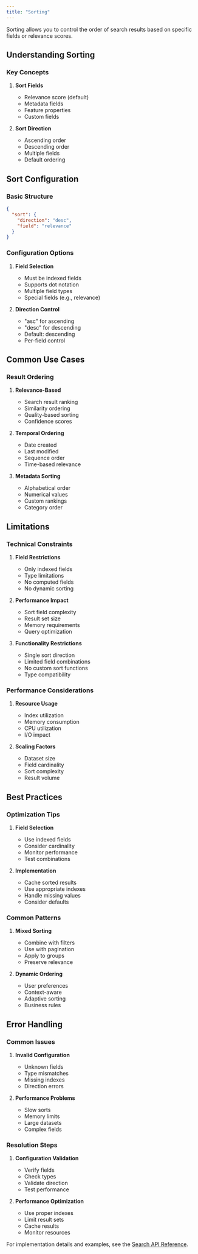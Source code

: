 ```yaml
---
title: "Sorting"
---
```


Sorting allows you to control the order of search results based on specific fields or relevance scores.

## Understanding Sorting

### Key Concepts

1. **Sort Fields**

   - Relevance score (default)
   - Metadata fields
   - Feature properties
   - Custom fields

2. **Sort Direction**
   - Ascending order
   - Descending order
   - Multiple fields
   - Default ordering

## Sort Configuration

### Basic Structure

```json
{
  "sort": {
    "direction": "desc",
    "field": "relevance"
  }
}
```

### Configuration Options

1. **Field Selection**

   - Must be indexed fields
   - Supports dot notation
   - Multiple field types
   - Special fields (e.g., relevance)

2. **Direction Control**
   - "asc" for ascending
   - "desc" for descending
   - Default: descending
   - Per-field control

## Common Use Cases

### Result Ordering

1. **Relevance-Based**

   - Search result ranking
   - Similarity ordering
   - Quality-based sorting
   - Confidence scores

2. **Temporal Ordering**

   - Date created
   - Last modified
   - Sequence order
   - Time-based relevance

3. **Metadata Sorting**
   - Alphabetical order
   - Numerical values
   - Custom rankings
   - Category order

## Limitations

### Technical Constraints

1. **Field Restrictions**

   - Only indexed fields
   - Type limitations
   - No computed fields
   - No dynamic sorting

2. **Performance Impact**

   - Sort field complexity
   - Result set size
   - Memory requirements
   - Query optimization

3. **Functionality Restrictions**
   - Single sort direction
   - Limited field combinations
   - No custom sort functions
   - Type compatibility

### Performance Considerations

1. **Resource Usage**

   - Index utilization
   - Memory consumption
   - CPU utilization
   - I/O impact

2. **Scaling Factors**
   - Dataset size
   - Field cardinality
   - Sort complexity
   - Result volume

## Best Practices

### Optimization Tips

1. **Field Selection**

   - Use indexed fields
   - Consider cardinality
   - Monitor performance
   - Test combinations

2. **Implementation**
   - Cache sorted results
   - Use appropriate indexes
   - Handle missing values
   - Consider defaults

### Common Patterns

1. **Mixed Sorting**

   - Combine with filters
   - Use with pagination
   - Apply to groups
   - Preserve relevance

2. **Dynamic Ordering**
   - User preferences
   - Context-aware
   - Adaptive sorting
   - Business rules

## Error Handling

### Common Issues

1. **Invalid Configuration**

   - Unknown fields
   - Type mismatches
   - Missing indexes
   - Direction errors

2. **Performance Problems**
   - Slow sorts
   - Memory limits
   - Large datasets
   - Complex fields

### Resolution Steps

1. **Configuration Validation**

   - Verify fields
   - Check types
   - Validate direction
   - Test performance

2. **Performance Optimization**
   - Use proper indexes
   - Limit result sets
   - Cache results
   - Monitor resources

For implementation details and examples, see the [Search API Reference](/api-reference/search/overview).
